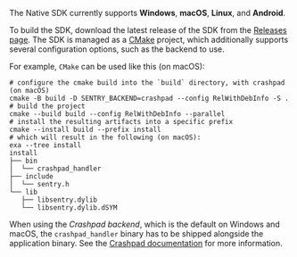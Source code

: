 The Native SDK currently supports **Windows**, **macOS**, **Linux**, and **Android**.

To build the SDK, download the latest release of the SDK from the [Releases page](https://github.com/getsentry/sentry-native/releases). The SDK is managed as a [CMake] project, which additionally supports several configuration options, such as the backend to use.

For example, `CMake` can be used like this (on macOS):

```shell
# configure the cmake build into the `build` directory, with crashpad (on macOS)
cmake -B build -D SENTRY_BACKEND=crashpad --config RelWithDebInfo -S .
# build the project
cmake --build build --config RelWithDebInfo --parallel
# install the resulting artifacts into a specific prefix
cmake --install build --prefix install
# which will result in the following (on macOS):
exa --tree install
install
├── bin
│  └── crashpad_handler
├── include
│  └── sentry.h
└── lib
   ├── libsentry.dylib
   └── libsentry.dylib.dSYM
```

[cmake]: https://cmake.org/cmake/help/latest/

<Alert level="warning" title="Bundling crashpad_handler">

When using the _Crashpad backend_, which is the default on Windows and macOS, the `crashpad_handler` binary has to be shipped alongside the application binary. See the [Crashpad documentation](configuration/backends/crashpad/) for more information.

</Alert>
